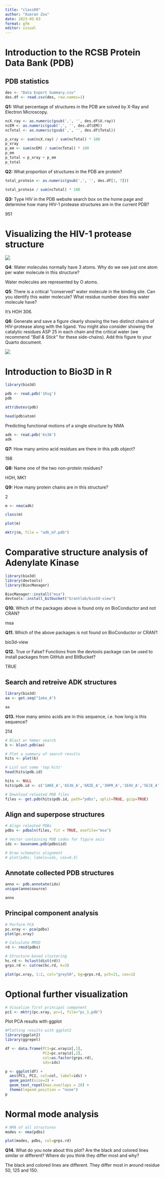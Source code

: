```yaml
---
title: "class09"
author: "Xueran Zou"
date: 2023-05-03
format: gfm
editor: visual
---
```


# Introduction to the RCSB Protein Data Bank (PDB)

## PDB statistics

```r
des <- "Data Export Summary.csv"
des.df <- read.csv(des, row.names=1)
```

**Q1:** What percentage of structures in the PDB are solved by X-Ray and Electron Microscopy.

```r
ncX.ray <- as.numeric(gsub(',', '', des.df$X.ray))
ncEM <- as.numeric(gsub(',', '', des.df$EM))
ncTotal <- as.numeric(gsub(',', '', des.df$Total))

p_xray <- sum(ncX.ray) / sum(ncTotal) * 100
p_xray
p_em <- sum(ncEM) / sum(ncTotal) * 100
p_em
p_total = p_xray + p_em
p_total
```

**Q2:** What proportion of structures in the PDB are protein?

```r
total_protein <- as.numeric(gsub(',', '', des.df[1, 7]))

total_protein / sum(ncTotal) * 100
```

**Q3:** Type HIV in the PDB website search box on the home page and determine how many HIV-1 protease structures are in the current PDB?

951

# Visualizing the HIV-1 protease structure

![](1HSG.png)

**Q4**: Water molecules normally have 3 atoms. Why do we see just one atom per water molecule in this structure?

Water molecules are represented by O atoms.

**Q5**: There is a critical "conserved" water molecule in the binding site. Can you identify this water molecule? What residue number does this water molecule have?

It's HOH 306.

**Q6**: Generate and save a figure clearly showing the two distinct chains of HIV-protease along with the ligand. You might also consider showing the catalytic residues ASP 25 in each chain and the critical water (we recommend *"Ball & Stick"* for these side-chains). Add this figure to your Quarto document.

![](1HSG1.png)

# Introduction to Bio3D in R

```r
library(bio3d)

pdb <- read.pdb('1hsg')
pdb
```

```r
attributes(pdb)
```

```r
head(pdb$atom)
```

Predicting functional motions of a single structure by NMA

```r
adk <- read.pdb('6s36')
adk
```

**Q7:** How many amino acid residues are there in this pdb object?

198

**Q8:** Name one of the two non-protein residues?

HOH, MK1

**Q9:** How many protein chains are in this structure?

2

```r
m <- nma(adk)
```

```r
class(m)
```

```r
plot(m)
```

```r
mktrj(m, file = "adk_m7.pdb")
```

# Comparative structure analysis of Adenylate Kinase

```r
library(bio3d)
library(devtools)
library(BiocManager)

BiocManager::install("msa")
devtools::install_bitbucket("Grantlab/bio3d-view")
```

**Q10.** Which of the packages above is found only on BioConductor and not CRAN?

msa

**Q11.** Which of the above packages is not found on BioConductor or CRAN?:

bio3d-view

**Q12.** True or False? Functions from the devtools package can be used to install packages from GitHub and BitBucket?

TRUE

## Search and retreive ADK structures

```r
library(bio3d)
aa <- get.seq("1ake_A")

aa
```

**Q13.** How many amino acids are in this sequence, i.e. how long is this sequence?

214

```r
# Blast or hmmer search 
b <- blast.pdb(aa)
```

```r
# Plot a summary of search results
hits <- plot(b)
```

```r
# List out some 'top hits'
head(hits$pdb.id)
```

```r
hits <- NULL
hits$pdb.id <- c('1AKE_A','6S36_A','6RZE_A','3HPR_A','1E4V_A','5EJE_A','1E4Y_A','3X2S_A','6HAP_A','6HAM_A','4K46_A','3GMT_A','4PZL_A')
```

```r
# Download releated PDB files
files <- get.pdb(hits$pdb.id, path="pdbs", split=TRUE, gzip=TRUE)
```

## Align and superpose structures

```r
# Align releated PDBs
pdbs <- pdbaln(files, fit = TRUE, exefile="msa")
```

```r
# Vector containing PDB codes for figure axis
ids <- basename.pdb(pdbs$id)

# Draw schematic alignment
# plot(pdbs, labels=ids, cex=0.5)
```

## Annotate collected PDB structures

```r
anno <- pdb.annotate(ids)
unique(anno$source)

anno
```

## Principal component analysis

```r
# Perform PCA
pc.xray <- pca(pdbs)
plot(pc.xray)
```

```r
# Calculate RMSD
rd <- rmsd(pdbs)

# Structure-based clustering
hc.rd <- hclust(dist(rd))
grps.rd <- cutree(hc.rd, k=3)

plot(pc.xray, 1:2, col="grey50", bg=grps.rd, pch=21, cex=1)
```

# Optional further visualization

```r
# Visualize first principal component
pc1 <- mktrj(pc.xray, pc=1, file="pc_1.pdb")
```

Plot PCA results with ggplot

```r
#Plotting results with ggplot2
library(ggplot2)
library(ggrepel)

df <- data.frame(PC1=pc.xray$z[,1], 
                 PC2=pc.xray$z[,2], 
                 col=as.factor(grps.rd),
                 ids=ids)

p <- ggplot(df) + 
  aes(PC1, PC2, col=col, label=ids) +
  geom_point(size=2) +
  geom_text_repel(max.overlaps = 20) +
  theme(legend.position = "none")
p
```

# Normal mode analysis

```r
# NMA of all structures
modes <- nma(pdbs)

plot(modes, pdbs, col=grps.rd)
```

**Q14.** What do you note about this plot? Are the black and colored lines similar or different? Where do you think they differ most and why?

The black and colored lines are different. They differ most in around residue 50, 125 and 150.
